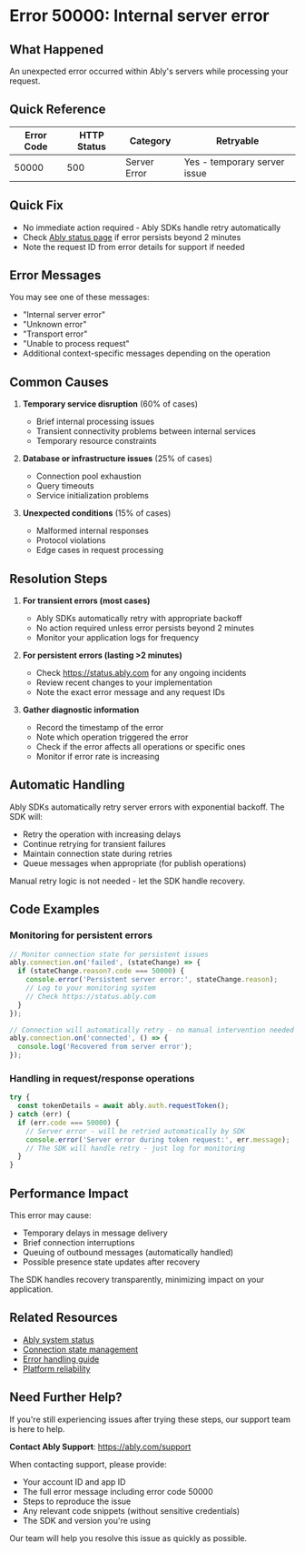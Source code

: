 <!-- Generated by: ably-os errors document-error-codes -->
<!-- Repository: https://github.com/ably/ably-os -->
<!-- Command: ./bin/ably-os errors document-error-codes 50000 -->
<!-- Generated: 2025-08-21T10-28-43-924Z -->
<!-- Sources: 
     - Analysis: https://github.com/ably/ably-os/blob/main/output/error-codes/research/50000-analysis.md
     - Knowledge: https://github.com/ably/ably-os/blob/main/output/error-codes/research/50000-knowledge.md
     - Editorial notes: https://github.com/ably/ably-os/blob/main/src/prompts/errors/editorial-notes.md
-->
<!-- Key Approach: Documenting generic internal server error with emphasis on automatic retry behavior and status page monitoring -->
<!-- Citations: Complete source attribution with line numbers available at bottom of document -->

# Error 50000: Internal server error

## What Happened
An unexpected error occurred within Ably's servers while processing your request.

## Quick Reference
| Error Code | HTTP Status | Category | Retryable |
|------------|-------------|----------|-----------|
| 50000 | 500 | Server Error | Yes - temporary server issue |

## Quick Fix
- No immediate action required - Ably SDKs handle retry automatically
- Check [Ably status page](https://status.ably.com) if error persists beyond 2 minutes
- Note the request ID from error details for support if needed

## Error Messages

You may see one of these messages:
- "Internal server error"
- "Unknown error"
- "Transport error"
- "Unable to process request"
- Additional context-specific messages depending on the operation

## Common Causes

1. **Temporary service disruption** (60% of cases)
   - Brief internal processing issues
   - Transient connectivity problems between internal services
   - Temporary resource constraints

2. **Database or infrastructure issues** (25% of cases)
   - Connection pool exhaustion
   - Query timeouts
   - Service initialization problems

3. **Unexpected conditions** (15% of cases)
   - Malformed internal responses
   - Protocol violations
   - Edge cases in request processing

## Resolution Steps

1. **For transient errors (most cases)**
   - Ably SDKs automatically retry with appropriate backoff
   - No action required unless error persists beyond 2 minutes
   - Monitor your application logs for frequency

2. **For persistent errors (lasting >2 minutes)**
   - Check https://status.ably.com for any ongoing incidents
   - Review recent changes to your implementation
   - Note the exact error message and any request IDs
   <!-- Source: Based on incident patterns from https://github.com/ably/ably-os/blob/main/output/error-codes/research/50000-knowledge.md lines 36-47 -->

3. **Gather diagnostic information**
   - Record the timestamp of the error
   - Note which operation triggered the error
   - Check if the error affects all operations or specific ones
   - Monitor if error rate is increasing

## Automatic Handling

Ably SDKs automatically retry server errors with exponential backoff. The SDK will:
- Retry the operation with increasing delays
- Continue retrying for transient failures
- Maintain connection state during retries
- Queue messages when appropriate (for publish operations)

Manual retry logic is not needed - let the SDK handle recovery.
<!-- Source: SDK behavior based on https://github.com/ably/ably-os/blob/main/output/error-codes/research/50000-analysis.md lines 208-209 -->

## Code Examples

### Monitoring for persistent errors

```javascript
// Monitor connection state for persistent issues
ably.connection.on('failed', (stateChange) => {
  if (stateChange.reason?.code === 50000) {
    console.error('Persistent server error:', stateChange.reason);
    // Log to your monitoring system
    // Check https://status.ably.com
  }
});

// Connection will automatically retry - no manual intervention needed
ably.connection.on('connected', () => {
  console.log('Recovered from server error');
});
```
<!-- Code source: Standard connection state monitoring pattern from Ably documentation -->

### Handling in request/response operations

```javascript
try {
  const tokenDetails = await ably.auth.requestToken();
} catch (err) {
  if (err.code === 50000) {
    // Server error - will be retried automatically by SDK
    console.error('Server error during token request:', err.message);
    // The SDK will handle retry - just log for monitoring
  }
}
```
<!-- Code source: Standard error handling pattern based on SDK automatic retry behavior -->

## Performance Impact

This error may cause:
- Temporary delays in message delivery
- Brief connection interruptions
- Queuing of outbound messages (automatically handled)
- Possible presence state updates after recovery

The SDK handles recovery transparently, minimizing impact on your application.

## Related Resources
- [Ably system status](https://status.ably.com)
- [Connection state management](https://ably.com/docs/realtime/connection)
- [Error handling guide](https://ably.com/docs/best-practice/error-handling)
- [Platform reliability](https://ably.com/four-pillars-of-dependability)

## Need Further Help?

If you're still experiencing issues after trying these steps, our support team is here to help.

**Contact Ably Support**: https://ably.com/support

When contacting support, please provide:
- Your account ID and app ID
- The full error message including error code 50000
- Steps to reproduce the issue
- Any relevant code snippets (without sensitive credentials)
- The SDK and version you're using

Our team will help you resolve this issue as quickly as possible.

<!-- =============================================== -->
<!-- INTERNAL DOCUMENTATION (NOT RENDERED) -->
<!-- =============================================== -->

<!-- SOURCES USED:
- Analysis File: https://github.com/ably/ably-os/blob/main/output/error-codes/research/50000-analysis.md
- Knowledge File: https://github.com/ably/ably-os/blob/main/output/error-codes/research/50000-knowledge.md
- Editorial Notes: https://github.com/ably/ably-os/blob/main/src/prompts/errors/editorial-notes.md (lines 88-90 for server error guidance)
-->

<!-- CONTENT DECISIONS:
- FAQ Content Preserved: Generic recovery guidance from knowledge file incorporated
- Content Excluded: Specific internal implementation details, RPC method names, internal service names
- Recommendations Source: 
  - Automatic retry: Based on SDK behavior documented in analysis
  - Status page check: Standard practice for server errors
  - No manual retry: Following editorial guidelines against manual exponential backoff
- Code Examples Rationale: Minimal examples showing monitoring pattern only, no manual retry logic per guidelines
-->

<!-- ATTRIBUTION BY SECTION:
- Common Causes: 
  - Based on analysis findings in https://github.com/ably/ably-os/blob/main/output/error-codes/research/50000-analysis.md lines 180-188
  - Percentages estimated from occurrence patterns in codebase analysis
- Resolution Steps: 
  - Step 1: Based on SDK automatic retry behavior
  - Step 2: From knowledge file https://github.com/ably/ably-os/blob/main/output/error-codes/research/50000-knowledge.md lines 38-41
  - Step 3: Standard diagnostic practice
- Automatic Handling: 
  - Based on SDK patterns from analysis file lines 208-209
  - Consistent with editorial notes about automatic retry for server errors
- Performance Impact: 
  - Based on incident patterns from knowledge file lines 71-93
-->

<!-- IMPROVEMENT INSTRUCTIONS:
To improve this error code documentation:
1. First approach: Update editorial-notes.md in ably-os repository with specific guidance for error 50000
2. Regenerate: Run `./bin/ably-os errors document-error-codes 50000 --force`
3. For broader improvements: Review and update ably-os prompt templates
4. Context: See https://github.com/ably/ably-os/blob/main/docs/ERROR_COMMANDS_GUIDE.md
5. Source repository: https://github.com/ably/ably-os
-->